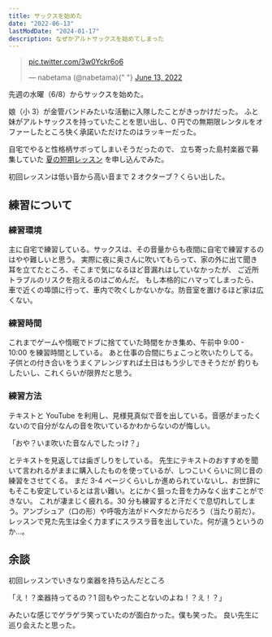 ```yaml
---
title: サックスを始めた
date: "2022-06-13"
lastModDate: "2024-01-17"
description: なぜかアルトサックスを始めてしまった
---
```


<blockquote class="twitter-tweet">
  <p lang="und" dir="ltr">
    <a href="https://t.co/3w0Yckr6o6">pic.twitter.com/3w0Yckr6o6</a>
  </p>
  &mdash; nabetama (@nabetama){" "}
  <a href="https://twitter.com/nabetama/status/1536335830620381184?ref_src=twsrc%5Etfw">
    June 13, 2022
  </a>
</blockquote> <script
  async
  src="https://platform.twitter.com/widgets.js"
  charset="utf-8"
></script>

先週の水曜（6/8）からサックスを始めた。

娘（小 3）が金管バンドみたいな活動に入隊したことがきっかけだった。
ふと妹がアルトサックスを持っていたことを思い出し、0 円での無期限レンタルをオファーしたところ快く承諾いただけたのはラッキーだった。

自宅でやると性格柄サボってしまいそうだったので、
立ち寄った島村楽器で募集していた [夏の短期レッスン](https://www.shimamura.co.jp/p/lesson/campaign/short_term_lesson.html) を申し込んでみた。

初回レッスンは低い音から高い音まで 2 オクターブ？くらい出した。

## 練習について

### 練習環境

主に自宅で練習している。サックスは、その音量からも夜間に自宅で練習するのはやや難しいと思う。
実際に夜に奥さんに吹いてもらって、家の外に出て聞き耳を立てたところ、そこまで気になるほど音漏れはしていなかったが、
ご近所トラブルのリスクを抱えるのはごめんだ。
もし本格的にハマってしまったら、車で近くの埠頭に行って、車内で吹くしかないかな。防音室を置けるほど家は広くない。

### 練習時間

これまでゲームや惰眠でドブに捨てていた時間をかき集め、午前中 9:00 - 10:00 を練習時間としている。
あと仕事の合間にちょこっと吹いたりしてる。子供との付き合いをうまくアレンジすれば土日はもう少しできそうだが
釣りもしたいし、これくらいが限界だと思う。

### 練習方法

テキストと YouTube を利用し、見様見真似で音を出している。音感がまったくないので自分がなんの音を吹いているかわからないのが悔しい。

「おや？いま吹いた音なんでしたっけ？」

とテキストを見返しては歯ぎしりをしている。
先生にテキストのおすすめを聞いて言われるがままに購入したものを使っているが、しつこいくらいに同じ音の練習をさせてくる。
まだ 3-4 ページくらいしか進められていないし、お世辞にもそこも安定しているとは言い難い。とにかく狙った音を力みなく出すことができない。
これが凄まじく疲れる。30 分も練習すると汗だくで息切れしてしまう。アンブシュア（口の形）や呼吸方法がドヘタだからだろう（当たり前だ）。
レッスンで見た先生は全く力まずにスラスラ音を出していた。何が違うというのか…。

## 余談

初回レッスンでいきなり楽器を持ち込んだところ

「え！？楽器持ってるの？1 回もやったことないのよね！？え！？」

みたいな感じでゲラゲラ笑っていたのが面白かった。僕も笑った。
良い先生に巡り会えたと思った。
